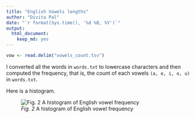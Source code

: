 ```yaml
---
title: "English Vowels lengths"
author: "Divita Pal"
date: "`r format(Sys.time(), '%d %B, %Y')`"
output:
  html_document:
    keep_md: yes
---
```


```r
vow <- read.delim("vowels_count.tsv")
```



I converted all the words in `words.txt` to lowercase characters and then computed the frequency, that is, the count of each vowels `(a, e, i, o, u)` in `words.txt`.


Here is a histogram.

![*Fig. 2* A histogram of English vowel frequency](hist_vowels.png)   
